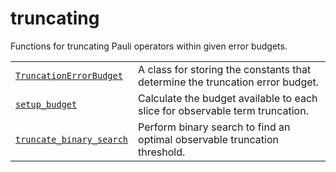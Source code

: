 # truncating

<span id="module-qiskit_addon_obp.utils.truncating" />

<span id="qiskit-addon-obp-utils-truncating" />

Functions for truncating Pauli operators within given error budgets.

|                                                                                                                                                 |                                                                               |
| ----------------------------------------------------------------------------------------------------------------------------------------------- | ----------------------------------------------------------------------------- |
| [`TruncationErrorBudget`](qiskit_addon_obp.utils.truncating.TruncationErrorBudget "qiskit_addon_obp.utils.truncating.TruncationErrorBudget")    | A class for storing the constants that determine the truncation error budget. |
| [`setup_budget`](qiskit_addon_obp.utils.truncating.setup_budget "qiskit_addon_obp.utils.truncating.setup_budget")                               | Calculate the budget available to each slice for observable term truncation.  |
| [`truncate_binary_search`](qiskit_addon_obp.utils.truncating.truncate_binary_search "qiskit_addon_obp.utils.truncating.truncate_binary_search") | Perform binary search to find an optimal observable truncation threshold.     |
